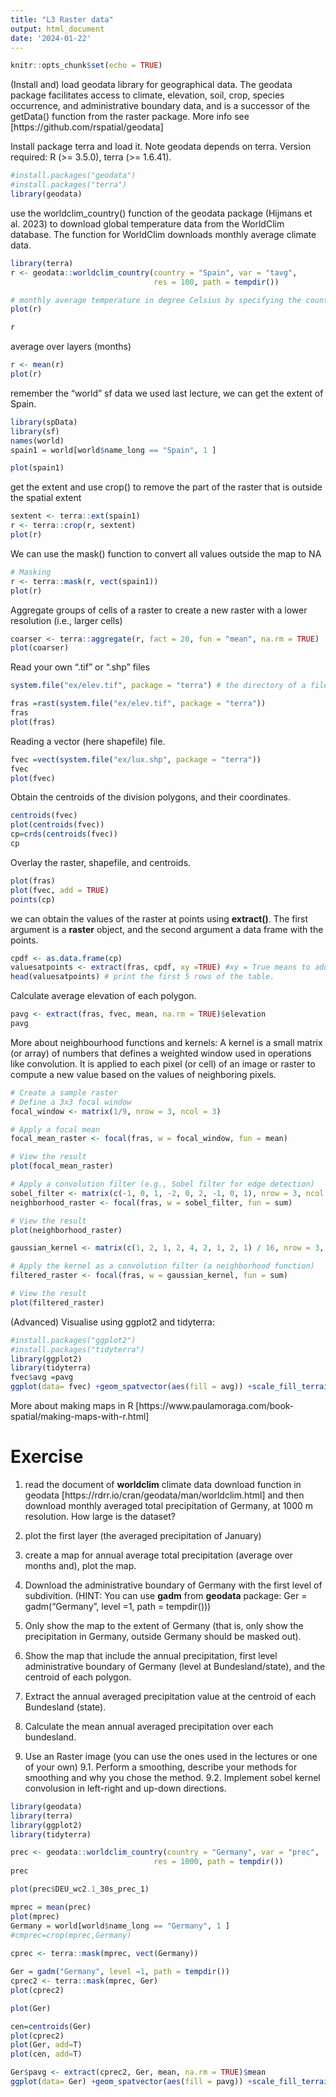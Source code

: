 ```yaml
---
title: "L3 Raster data"
output: html_document
date: '2024-01-22'
---
```


```r
knitr::opts_chunk$set(echo = TRUE)
```

(Install and) load geodata library for geographical data. The geodata package facilitates access to climate, elevation, soil, crop, species occurrence, and administrative boundary data, and is a successor of the getData() function from the raster package. More info see [https://github.com/rspatial/geodata]

Install package terra and load it. Note geodata depends on terra. Version required: R (>= 3.5.0), terra (>= 1.6.41).

```r
#install.packages("geodata")
#install.packages("terra")
library(geodata)
```

use the worldclim_country() function of the geodata package (Hijmans et al. 2023) to download global temperature data from the WorldClim database. The function for WorldClim downloads monthly average climate data. 

```r

library(terra)
r <- geodata::worldclim_country(country = "Spain", var = "tavg",
                                res = 100, path = tempdir())

# monthly average temperature in degree Celsius by specifying the country (country = "Spain"), the variable mean temperature (var = "tavg"), the resolution (res = 100), and the path where to download the data to as a temporary file (path = tempdir()). Figure 4.2 shows maps of the monthly average temperature in Spain.
plot(r)
```
```r
r
```

average over layers (months)
```r
r <- mean(r)
plot(r)
```

remember the "world" sf data we used last lecture, we can get the extent of Spain.
```r

library(spData)
library(sf)
names(world)
spain1 = world[world$name_long == "Spain", 1 ]

plot(spain1)
```
get the extent and use crop() to remove the part of the raster that is outside the spatial extent 
```r
sextent <- terra::ext(spain1)
r <- terra::crop(r, sextent)
plot(r)
```
We can use the mask() function to convert all values outside the map to NA
```r
# Masking
r <- terra::mask(r, vect(spain1))
plot(r)
```

Aggregate groups of cells of a raster  to create a new raster with a lower resolution (i.e., larger cells)

```r
coarser <- terra::aggregate(r, fact = 20, fun = "mean", na.rm = TRUE)
plot(coarser)
```

Read your own ".tif" or ".shp" files

```r
system.file("ex/elev.tif", package = "terra") # the directory of a file, here is an example using a file that is downloaded once you downloaded the package
```


```r
fras =rast(system.file("ex/elev.tif", package = "terra"))
fras
plot(fras)

```
Reading a vector (here shapefile) file.
```r
fvec =vect(system.file("ex/lux.shp", package = "terra"))
fvec
plot(fvec)
```

Obtain the centroids of the division polygons, and their coordinates.
```r
centroids(fvec)
plot(centroids(fvec))
cp=crds(centroids(fvec))
cp
```
Overlay the raster, shapefile, and centroids. 
```r
plot(fras)
plot(fvec, add = TRUE)
points(cp)
```

we can obtain the values of the raster at points using **extract()**. The first argument is a **raster** object, and the second argument a data frame with the points.
```r
cpdf <- as.data.frame(cp)
valuesatpoints <- extract(fras, cpdf, xy =TRUE) #xy = True means to add the coordinates in the dataframe. 
head(valuesatpoints) # print the first 5 rows of the table. 
```

Calculate average elevation of each polygon.
```r
pavg <- extract(fras, fvec, mean, na.rm = TRUE)$elevation
pavg 
```


More about neighbourhood functions and kernels: A kernel is a small matrix (or array) of numbers that defines a weighted window used in operations like convolution. It is applied to each pixel (or cell) of an image or raster to compute a new value based on the values of neighboring pixels.
```r
 

# Create a sample raster
# Define a 3x3 focal window
focal_window <- matrix(1/9, nrow = 3, ncol = 3)

# Apply a focal mean
focal_mean_raster <- focal(fras, w = focal_window, fun = mean)

# View the result
plot(focal_mean_raster)
```
```r
# Apply a convolution filter (e.g., Sobel filter for edge detection)
sobel_filter <- matrix(c(-1, 0, 1, -2, 0, 2, -1, 0, 1), nrow = 3, ncol = 3)
neighborhood_raster <- focal(fras, w = sobel_filter, fun = sum)

# View the result
plot(neighborhood_raster)
```
```r
gaussian_kernel <- matrix(c(1, 2, 1, 2, 4, 2, 1, 2, 1) / 16, nrow = 3, ncol = 3)

# Apply the kernel as a convolution filter (a neighborhood function)
filtered_raster <- focal(fras, w = gaussian_kernel, fun = sum)
```


```r
# View the result
plot(filtered_raster)
```

 
(Advanced) Visualise using ggplot2 and tidyterra:
```r
#install.packages("ggplot2")
#install.packages("tidyterra")
library(ggplot2)
library(tidyterra)
fvec$avg =pavg
ggplot(data= fvec) +geom_spatvector(aes(fill = avg)) +scale_fill_terrain_c()
```

More about making maps in R [https://www.paulamoraga.com/book-spatial/making-maps-with-r.html]



# Exercise
1. read the document of **worldclim** climate data download function in geodata [https://rdrr.io/cran/geodata/man/worldclim.html] and then download monthly averaged  total precipitation of Germany, at 1000 m resolution. How large is the dataset? 
2. plot the first layer (the averaged precipitation of January)
3. create a map for annual average total precipitation (average over months and), plot the map. 
4. Download the administrative boundary of Germany with the first level of subdivition. (HINT: You can use **gadm** from **geodata** package: Ger = gadm("Germany", level =1, path = tempdir()))

5. Only show the map to the extent of Germany (that is, only show the precipitation in Germany, outside Germany should be masked out).
6. Show the map that include the annual precipitation, first level administrative boundary of Germany (level at Bundesland/state), and the centroid of each polygon. 

7. Extract the annual averaged precipitation value at the centroid of each Bundesland (state).

8. Calculate the mean annual averaged precipitation over each bundesland. 
 
9. Use an Raster image (you can use the ones used in the lectures or one of your own)
9.1. Perform a smoothing, describe your methods for smoothing and why you chose the method. 
9.2. Implement sobel kernel convolusion in left-right and up-down directions. 



```r
library(geodata)
library(terra)
library(ggplot2)
library(tidyterra)

```

```r
prec <- geodata::worldclim_country(country = "Germany", var = "prec",
                                res = 1000, path = tempdir())
prec
```
```r
plot(prec$DEU_wc2.1_30s_prec_1)
```

```r
mprec = mean(prec)
plot(mprec)
Germany = world[world$name_long == "Germany", 1 ]
#cmprec=crop(mprec,Germany)
 
cprec <- terra::mask(mprec, vect(Germany))

Ger = gadm("Germany", level =1, path = tempdir())
cprec2 <- terra::mask(mprec, Ger)
plot(cprec2)
```
```r

plot(Ger)
```

```r
cen=centroids(Ger)
plot(cprec2)
plot(Ger, add=T)
plot(cen, add=T)
```
```r

Ger$pavg <- extract(cprec2, Ger, mean, na.rm = TRUE)$mean
ggplot(data= Ger) +geom_spatvector(aes(fill = pavg)) +scale_fill_terrain_c()
```
